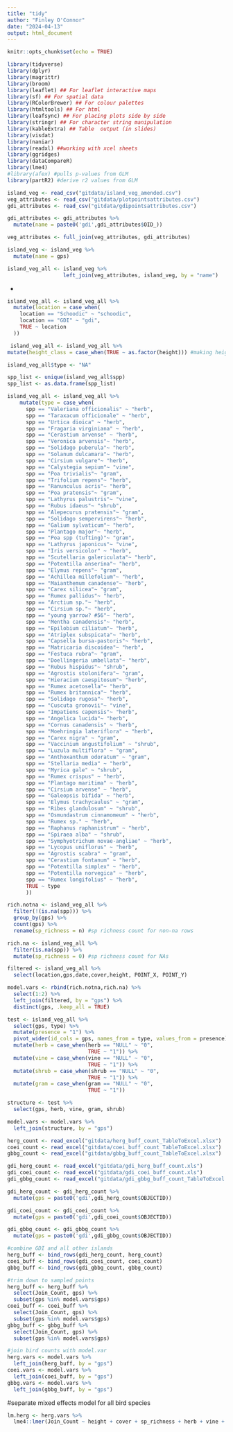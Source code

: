 ```yaml
---
title: "tidy"
author: "Finley O'Connor"
date: "2024-04-13"
output: html_document
---
```


```r
knitr::opts_chunk$set(echo = TRUE)
```

```r
library(tidyverse)
library(dplyr)
library(magrittr)
library(broom)
library(leaflet) ## For leaflet interactive maps
library(sf) ## For spatial data
library(RColorBrewer) ## For colour palettes
library(htmltools) ## For html
library(leafsync) ## For placing plots side by side
library(stringr) ## For character string manipulation
library(kableExtra) ## Table  output (in slides)
library(visdat)
library(naniar)
library(readxl) ##working with xcel sheets
library(ggridges)
library(dataCompareR)
library(lme4)
#library(afex) #pulls p-values from GLM
library(partR2) #derive r2 values from GLM
```

```r
island_veg <- read_csv("gitdata/island_veg_amended.csv")
veg_attributes <- read_csv("gitdata/plotpointsattributes.csv")
gdi_attributes <- read_csv("gitdata/gdipointsattributes.csv")

```

```r
gdi_attributes <- gdi_attributes %>%
  mutate(name = paste0('gdi',gdi_attributes$OID_))
```

```r
veg_attributes <- full_join(veg_attributes, gdi_attributes)
```
```r
island_veg <- island_veg %>% 
  mutate(name = gps)

island_veg_all <- island_veg %>% 
                  left_join(veg_attributes, island_veg, by = "name")
```
-
```r
island_veg_all <- island_veg_all %>%
  mutate(location = case_when(
    location == "Schoodic" ~ "schoodic",
    location == "GDI" ~ "gdi",
    TRUE ~ location
  ))
```

```r
 island_veg_all <- island_veg_all %>%
mutate(height_class = case_when(TRUE ~ as.factor(height))) #making height class a factor variable in order to use it in a bar chart
```

```r
island_veg_all$type <- "NA"
```

```r
spp_list <- unique(island_veg_all$spp)
spp_list <- as.data.frame(spp_list)
```

```r
island_veg_all <- island_veg_all %>%
    mutate(type = case_when(
      spp == "Valeriana officionalis" ~ "herb",
      spp == "Taraxacum officionale" ~ "herb",
      spp == "Urtica dioica" ~ "herb",
      spp == "Fragaria virginiana" ~ "herb",
      spp == "Cerastium arvense" ~ "herb",
      spp == "Veronica arvensis"~ "herb",
      spp == "Solidago puberula"~ "herb",
      spp == "Solanum dulcamara"~ "herb",
      spp == "Cirsium vulgare"~ "herb",
      spp == "Calystegia sepium"~ "vine",
      spp == "Poa trivialis"~ "gram",
      spp == "Trifolium repens"~ "herb",
      spp == "Ranunculus acris"~ "herb",
      spp == "Poa pratensis"~ "gram",
      spp == "Lathyrus palustris"~ "vine",
      spp == "Rubus idaeus"~ "shrub",
      spp == "Alepecurus pratensis"~ "gram",
      spp == "Solidago sempervirens"~ "herb",
      spp == "Galium sylvaticum"~ "herb",
      spp == "Plantago major"~ "herb",
      spp == "Poa spp (tufting)"~ "gram",
      spp == "Lathyrus japonicus"~ "vine",
      spp == "Iris versicolor" ~ "herb",
      spp == "Scutellaria galericulata"~ "herb",
      spp == "Potentilla anserina"~ "herb",
      spp == "Elymus repens"~ "gram",
      spp == "Achillea millefolium"~ "herb",
      spp == "Maianthemum canadense"~ "herb",
      spp == "Carex silicea"~ "gram",
      spp == "Rumex pallidus"~ "herb",
      spp == "Arctium sp."~ "herb",
      spp == "Cirsium sp."~ "herb",
      spp == "young yarrow? #56"~ "herb",
      spp == "Mentha canadensis"~ "herb",
      spp == "Epilobium ciliatum"~ "herb",
      spp == "Atriplex subspicata"~ "herb",
      spp == "Capsella bursa-pastoris"~ "herb",
      spp == "Matricaria discoidea"~ "herb",
      spp == "Festuca rubra"~ "gram",
      spp == "Doellingeria umbellata"~ "herb",
      spp == "Rubus hispidus"~ "shrub",
      spp == "Agrostis stolonifera"~ "gram",
      spp == "Hieracium caespitosum"~ "herb",
      spp == "Rumex acetosella"~ "herb",
      spp == "Rumex britannica"~ "herb",
      spp == "Solidago rugosa"~ "herb",
      spp == "Cuscuta gronovii"~ "vine",
      spp == "Impatiens capensis"~ "herb",
      spp == "Angelica lucida"~ "herb",
      spp == "Cornus canadensis" ~ "herb",
      spp == "Moehringia lateriflora" ~ "herb",
      spp == "Carex nigra" ~ "gram",
      spp == "Vaccinium angustifolium" ~ "shrub",
      spp == "Luzula multiflora" ~ "gram",
      spp == "Anthoxanthum odoratum" ~ "gram",
      spp == "Stellaria media" ~ "herb",
      spp == "Myrica gale" ~ "shrub",
      spp == "Rumex crispus" ~ "herb",
      spp == "Plantago maritima" ~ "herb",
      spp == "Cirsium arvense" ~ "herb",
      spp == "Galeopsis bifida" ~ "herb",
      spp == "Elymus trachycaulus" ~ "gram",
      spp == "Ribes glandulosum" ~ "shrub",
      spp == "Osmundastrum cinnamomeum" ~ "herb",
      spp == "Rumex sp." ~ "herb",
      spp == "Raphanus raphanistrum" ~ "herb",
      spp == "Spiraea alba" ~ "shrub",
      spp == "Symphyotrichum novae-angliae" ~ "herb",
      spp == "Lycopus uniflorus" ~ "herb",
      spp == "Agrostis scabra" ~ "gram",
      spp == "Cerastium fontanum" ~ "herb",
      spp == "Potentilla simplex" ~ "herb",
      spp == "Potentilla norvegica" ~ "herb",
      spp == "Rumex longifolius" ~ "herb",
      TRUE ~ type
      ))
```

```r
rich.notna <- island_veg_all %>%
  filter(!(is.na(spp))) %>%
  group_by(gps) %>%
  count(gps) %>% 
  rename(sp_richness = n) #sp richness count for non-na rows

rich.na <- island_veg_all %>%
  filter(is.na(spp)) %>%
  mutate(sp_richness = 0) #sp richness count for NAs

filtered <- island_veg_all %>%
  select(location,gps,date,cover,height, POINT_X, POINT_Y)

model.vars <- rbind(rich.notna,rich.na) %>%
  select(1:2) %>%
  left_join(filtered, by = "gps") %>%
  distinct(gps, .keep_all = TRUE)
```

```r
test <- island_veg_all %>%
  select(gps, type) %>%
  mutate(presence = "1") %>%
  pivot_wider(id_cols = gps, names_from = type, values_from = presence) %>%
  mutate(herb = case_when(herb == "NULL" ~ "0",
                          TRUE ~ "1")) %>%
  mutate(vine = case_when(vine == "NULL" ~ "0",
                          TRUE ~ "1")) %>%
  mutate(shrub = case_when(shrub == "NULL" ~ "0",
                          TRUE ~ "1")) %>%
  mutate(gram = case_when(gram == "NULL" ~ "0",
                          TRUE ~ "1"))

structure <- test %>%
  select(gps, herb, vine, gram, shrub)

model.vars <- model.vars %>%
  left_join(structure, by = "gps")
``` 


```r
herg_count <- read_excel("gitdata/herg_buff_count_TableToExcel.xlsx")
coei_count <- read_excel("gitdata/coei_buff_count_TableToExcel.xlsx")
gbbg_count <- read_excel("gitdata/gbbg_buff_count_TableToExcel.xlsx")
```

```r
gdi_herg_count <- read_excel("gitdata/gdi_herg_buff_count.xls")
gdi_coei_count <- read_excel("gitdata/gdi_coei_buff_count.xls")
gdi_gbbg_count <- read_excel("gitdata/gdi_gbbg_buff_count_TableToExcel.xlsx")
```

```r
gdi_herg_count <- gdi_herg_count %>%
  mutate(gps = paste0('gdi',gdi_herg_count$OBJECTID))

gdi_coei_count <- gdi_coei_count %>%
  mutate(gps = paste0('gdi',gdi_coei_count$OBJECTID))

gdi_gbbg_count <- gdi_gbbg_count %>%
  mutate(gps = paste0('gdi',gdi_gbbg_count$OBJECTID))
```

```r

#combine GDI and all other islands
herg_buff <- bind_rows(gdi_herg_count, herg_count)
coei_buff <- bind_rows(gdi_coei_count, coei_count)
gbbg_buff <- bind_rows(gdi_gbbg_count, gbbg_count)

#trim down to sampled points
herg_buff <- herg_buff %>%
  select(Join_Count, gps) %>%
  subset(gps %in% model.vars$gps)
coei_buff <- coei_buff %>%
  select(Join_Count, gps) %>%
  subset(gps %in% model.vars$gps)
gbbg_buff <- gbbg_buff %>%
  select(Join_Count, gps) %>%
  subset(gps %in% model.vars$gps)

#join bird counts with model.var
herg.vars <- model.vars %>%
  left_join(herg_buff, by = "gps")
coei.vars <- model.vars %>%
  left_join(coei_buff, by = "gps")
gbbg.vars <- model.vars %>%
  left_join(gbbg_buff, by = "gps")
```


#separate mixed effects model for all bird species
```r
lm.herg <- herg.vars %>%
  lme4::lmer(Join_Count ~ height + cover + sp_richness + herb + vine + gram + shrub + (1|location))
```


